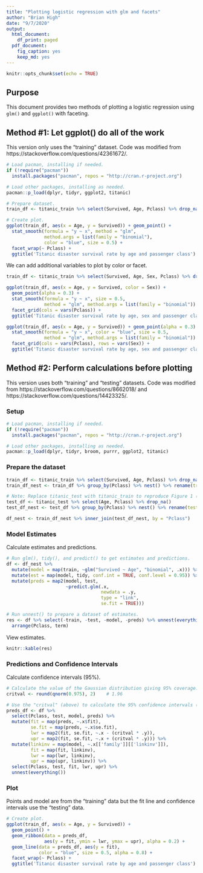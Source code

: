 ```yaml
---
title: "Plotting logistic regression with glm and facets"
author: "Brian High"
date: "9/7/2020"
output:
  html_document:
    df_print: paged
  pdf_document:
    fig_caption: yes
    keep_md: yes
---
```


```r
knitr::opts_chunk$set(echo = TRUE)
```

## Purpose

This document provides two methods of plotting a logistic regression using 
`glm()` and `ggplot()` with faceting.

## Method #1: Let ggplot() do all of the work

This version only uses the "training" dataset. Code was modified from 
https://stackoverflow.com/questions/42361672/.

```r
# Load pacman, installing if needed.
if (!require("pacman")) 
  install.packages("pacman", repos = "http://cran.r-project.org")

# Load other packages, installing as needed.
pacman::p_load(dplyr, tidyr, ggplot2, titanic)

# Prepare dataset.
train_df <- titanic_train %>% select(Survived, Age, Pclass) %>% drop_na()

# Create plot.
ggplot(train_df, aes(x = Age, y = Survived)) + geom_point() + 
  stat_smooth(formula = "y ~ x", method = "glm", 
              method.args = list(family = "binomial"), 
              color = "blue", size = 0.5) + 
  facet_wrap(~ Pclass) + 
  ggtitle('Titanic disaster survival rate by age and passenger class')
```

We can add additional variables to plot by color or facet.

```r
train_df <- titanic_train %>% select(Survived, Age, Sex, Pclass) %>% drop_na()

ggplot(train_df, aes(x = Age, y = Survived, color = Sex)) + 
  geom_point(alpha = 0.3) + 
  stat_smooth(formula = "y ~ x", size = 0.5, 
              method = "glm", method.args = list(family = "binomial")) + 
  facet_grid(cols = vars(Pclass)) + 
  ggtitle('Titanic disaster survival rate by age, sex and passenger class')
```

```r
ggplot(train_df, aes(x = Age, y = Survived)) + geom_point(alpha = 0.3) + 
  stat_smooth(formula = "y ~ x", color = "blue", size = 0.5, 
              method = "glm", method.args = list(family = "binomial")) + 
  facet_grid(cols = vars(Pclass), rows = vars(Sex)) + 
  ggtitle('Titanic disaster survival rate by age, sex and passenger class')
```

## Method #2: Perform calculations before plotting

This version uses both "training" and "testing" datasets. Code was modified 
from https://stackoverflow.com/questions/8662018/ and 
https://stackoverflow.com/questions/14423325/.

### Setup

```r
# Load pacman, installing if needed.
if (!require("pacman")) 
  install.packages("pacman", repos = "http://cran.r-project.org")

# Load other packages, installing as needed.
pacman::p_load(dplyr, tidyr, broom, purrr, ggplot2, titanic)
```

### Prepare the dataset

```r
train_df <- titanic_train %>% select(Survived, Age, Pclass) %>% drop_na()
train_df_nest <- train_df %>% group_by(Pclass) %>% nest() %>% rename(train = data)

# Note: Replace titanic_test with titanic_train to reproduce Figure 1 (Method #1).
test_df <- titanic_test %>% select(Age, Pclass) %>% drop_na()
test_df_nest <- test_df %>% group_by(Pclass) %>% nest() %>% rename(test = data)

df_nest <- train_df_nest %>% inner_join(test_df_nest, by = "Pclass")
```

### Model Estimates

Calculate estimates and predictions.

```r
# Run glm(), tidy(), and predict() to get estimates and predictions.
df <- df_nest %>% 
  mutate(model = map(train, ~glm("Survived ~ Age", "binomial", .x))) %>% 
  mutate(est = map(model, tidy, conf.int = TRUE, conf.level = 0.95)) %>%
  mutate(preds = map2(model, test, 
                      ~predict.glm(.x, 
                                   newdata = .y, 
                                   type = "link", 
                                   se.fit = TRUE)))

# Run unnest() to prepare a dataset of estimates.
res <- df %>% select(-train, -test, -model, -preds) %>% unnest(everything()) %>%
  arrange(Pclass, term)
```

View estimates.

```r
knitr::kable(res)
```

### Predictions and Confidence Intervals

Calculate confidence intervals (95%).

```r
# Calculate the value of the Gaussian distribution giving 95% coverage.
critval <- round(qnorm(0.975), 2)    # 1.96

# Use the "critval" (above) to calculate the 95% confidence intervals (lwr, upr).
preds_df <- df %>% 
  select(Pclass, test, model, preds) %>% 
  mutate(fit = map(preds, ~.x$fit), 
         se.fit = map(preds, ~.x$se.fit),
         lwr = map2(fit, se.fit, ~.x - (critval * .y)),
         upr = map2(fit, se.fit, ~.x + (critval * .y))) %>%
  mutate(linkinv = map(model, ~.x[['family']][['linkinv']]),
         fit = map(fit, linkinv),
         lwr = map(lwr, linkinv),
         upr = map(upr, linkinv)) %>%
  select(Pclass, test, fit, lwr, upr) %>%
  unnest(everything())
```

### Plot

Points and model are from the "training" data but the fit line and confidence 
intervals use the "testing" data.

```r
# Create plot.
ggplot(train_df, aes(x = Age, y = Survived)) + 
  geom_point() + 
  geom_ribbon(data = preds_df, 
              aes(y = fit, ymin = lwr, ymax = upr), alpha = 0.2) +
  geom_line(data = preds_df, aes(y = fit), 
            color = "blue", size = 0.5, alpha = 0.8) + 
  facet_wrap(~ Pclass) + 
  ggtitle('Titanic disaster survival rate by age and passenger class')
```
